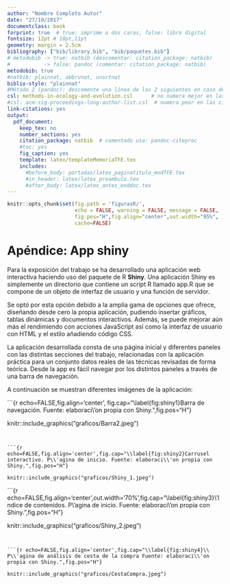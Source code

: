 ```yaml
---
author: "Nombre Completo Autor"
date: "27/10/2017"
documentclass: book
forprint: true  # true: imprime a dos caras, false: libro digital
fontsize: 12pt # 10pt,11pt
geometry: margin = 2.5cm 
bibliography: ["bib/library.bib", "bib/paquetes.bib"]
# metodobib -> true: natbib (descomentar: citation_package: natbib) 
#           -> false: pandoc (comentar: citation_package: natbib)
metodobib: true
#natbib: plainnat, abbrvnat, unsrtnat
biblio-style: "plainnat"
#Método 2 (pandoc): descomente una línea de las 2 siguientes en caso de usarlo
csl: methods-in-ecology-and-evolution.csl      # no numera mejor en las citas
#csl: acm-sig-proceedings-long-author-list.csl  # numera peor en las citas
link-citations: yes
output: 
  pdf_document:
    keep_tex: no
    number_sections: yes
    citation_package: natbib  # comentado usa: pandoc-citeproc
    #toc: yes
    fig_caption: yes
    template: latex/templateMemoriaTFE.tex
    includes:
      #before_body: portadas/latex_paginatitulo_modTFE.tex
      #in_header: latex/latex_preambulo.tex
      #after_body: latex/latex_antes_enddoc.tex
---
```


```r
knitr::opts_chunk$set(fig.path = 'figurasR/',
                      echo = FALSE, warning = FALSE, message = FALSE,
                      fig.pos="H",fig.align="center",out.width="95%",
                      cache=FALSE)

```

<!-- \setcounter{chapter}{2} -->

<!-- \setcounter{chapter}{2} escribir 2 para capítulo 3  -->

<!-- \pagenumbering{arabic} -->

```{=tex}
\ifdefined\ifprincipal
\else
\setlength{\parindent}{1em}
\pagestyle{fancy}
\setcounter{tocdepth}{4}
\tableofcontents
```
<!-- \nocite{*} -->

\fi

```{=tex}
\ifdefined\ifdoblecara
\fancyhead{}{}
\fancyhead[LE,RO]{\scriptsize\rightmark}
\fancyfoot[LO,RE]{\scriptsize\slshape \leftmark}
\fancyfoot[C]{}
\fancyfoot[LE,RO]{\footnotesize\thepage}
\else
\fancyhead{}{}
\fancyhead[RO]{\scriptsize\rightmark}
\fancyfoot[LO]{\scriptsize\slshape \leftmark}
\fancyfoot[C]{}
\fancyfoot[RO]{\footnotesize\thepage}
\fi
\renewcommand{\headrulewidth}{0.4pt}
\renewcommand{\footrulewidth}{0.4pt}
```
# Apéndice: App shiny

Para la exposición del trabajo se ha desarrollado una aplicación web interactiva haciendo uso del paquete de R **Shiny**. Una aplicación Shiny es simplemente un directorio que contiene un script R llamado app.R que se compone de un objeto de interfaz de usuario y una función de servidor.

Se optó por esta opción debido a la amplia gama de opciones que ofrece, diseñando desde cero la propia aplicación, pudiendo insertar gráficos, tablas dinámicas y documentos interactivos. Además, se puede mejorar aún más el rendimiendo con acciones JavaScript así como la interfaz de usuario con HTML y el estilo añadiendo código CSS.

La aplicación desarrollada consta de una página inicial y diferentes paneles con las distintas secciones del trabajo, relacionadas con la aplicación práctica para un conjunto datos reales de las técnicas revisadas de forma teórica. Desde la app es fácil navegar por los distintos paneles a través de una barra de navegación.

A continuación se muestran diferentes imágenes de la aplicación:


```{r echo=FALSE,fig.align='center', fig.cap="\\label{fig:shiny1}Barra de navegación. Fuente: elaboraci\\'on propia con Shiny.",fig.pos="H"}

knitr::include_graphics("graficos/Barra2.jpeg")
```


```{r echo=FALSE,fig.align='center',fig.cap="\\label{fig:shiny2}Carrusel interactivo. P\\'agina de inicio. Fuente: elaboraci\\'on propia con Shiny.",fig.pos="H"}

knitr::include_graphics("graficos/Shiny_1.jpeg")
```


```{r echo=FALSE,fig.align='center',out.width='70%',fig.cap="\\label{fig:shiny3}\\'Indice de contenidos. P\\'agina de inicio. Fuente: elaboraci\\'on propia con Shiny.",fig.pos="H"}

knitr::include_graphics("graficos/Shiny_2.jpeg")
```


```{r echo=FALSE,fig.align='center',fig.cap="\\label{fig:shiny4}\\ P\\'agina de análisis de cesta de la compra Fuente: elaboraci\\'on propia con Shiny.",fig.pos="H"}

knitr::include_graphics("graficos/CestaCompra.jpeg")
```







